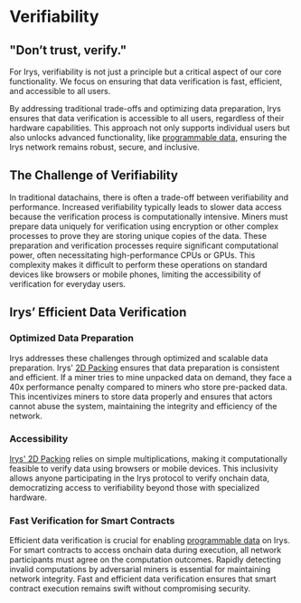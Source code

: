 
# Verifiability

<div className="w-full flex justify-center">
	<div className="w-1/2">
		<SimpleRiveViewer
			src="/diagrams/architecture/irys-docs-verifiability.riv"
			width={1920}
			height={1080}
			stateMachine="Verifiability"
		/>
	</div>
</div>

## "Don’t trust, verify."

For Irys, verifiability is not just a principle but a critical aspect of our core functionality. We focus on ensuring that data verification is fast, efficient, and accessible to all users.

By addressing traditional trade-offs and optimizing data preparation, Irys ensures that data verification is accessible to all users, regardless of their hardware capabilities. This approach not only supports individual users but also unlocks advanced functionality, like [programmable data](/overview/programmable-data), ensuring the Irys network remains robust, secure, and inclusive.

## The Challenge of Verifiability

In traditional datachains, there is often a trade-off between verifiability and performance. Increased verifiability typically leads to slower data access because the verification process is computationally intensive. Miners must prepare data uniquely for verification using encryption or other complex processes to prove they are storing unique copies of the data. These preparation and verification processes require significant computational power, often necessitating high-performance CPUs or GPUs. This complexity makes it difficult to perform these operations on standard devices like browsers or mobile phones, limiting the accessibility of verification for everyday users.

## Irys’ Efficient Data Verification

### Optimized Data Preparation

Irys addresses these challenges through optimized and scalable data preparation. Irys' [2D Packing](/protocol/2d-packing) ensures that data preparation is consistent and efficient. If a miner tries to mine unpacked data on demand, they face a 40x performance penalty compared to miners who store pre-packed data. This incentivizes miners to store data properly and ensures that actors cannot abuse the system, maintaining the integrity and efficiency of the network.

### Accessibility

[Irys' 2D Packing](/protocol/2d-packing) relies on simple multiplications, making it computationally feasible to verify data using browsers or mobile devices. This inclusivity allows anyone participating in the Irys protocol to verify onchain data, democratizing access to verifiability beyond those with specialized hardware.

### Fast Verification for Smart Contracts

Efficient data verification is crucial for enabling [programmable data](/overview/programmable-data) on Irys. For smart contracts to access onchain data during execution, all network participants must agree on the computation outcomes. Rapidly detecting invalid computations by adversarial miners is essential for maintaining network integrity. Fast and efficient data verification ensures that smart contract execution remains swift without compromising security.
